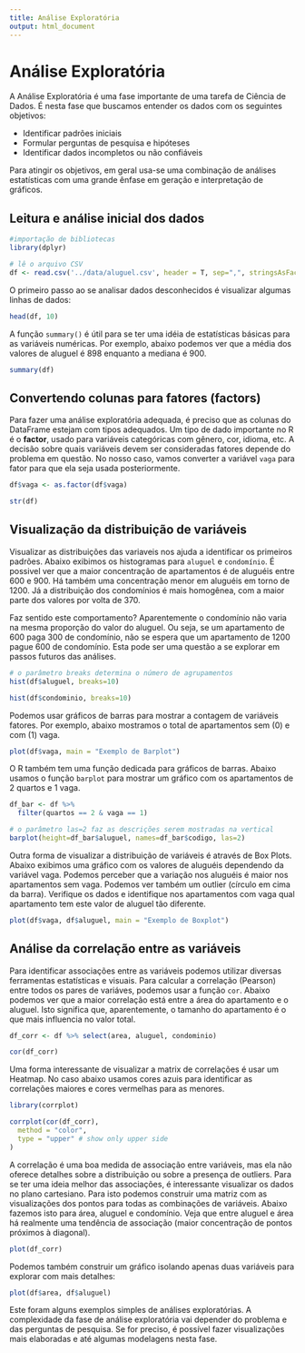 ```yaml
---
title: Análise Exploratória
output: html_document
---
```


# Análise Exploratória

A Análise Exploratória é uma fase importante de uma tarefa de Ciência de Dados. É nesta fase que buscamos entender os dados com os seguintes objetivos:

- Identificar padrões iniciais
- Formular perguntas de pesquisa e hipóteses
- Identificar dados incompletos ou não confiáveis

Para atingir os objetivos, em geral usa-se uma combinação de análises estatísticas com uma grande ênfase em geração e interpretação de gráficos.

## Leitura e análise inicial dos dados

```r
#importação de bibliotecas
library(dplyr)

# lê o arquivo CSV
df <- read.csv('../data/aluguel.csv', header = T, sep=",", stringsAsFactors=FALSE)
```

O primeiro passo ao se analisar dados desconhecidos é visualizar algumas linhas de dados:

```r
head(df, 10)
```

A função `summary()` é útil para se ter uma idéia de estatísticas básicas para as variáveis numéricas. Por exemplo, abaixo podemos ver que a média dos valores de aluguel é 898 enquanto a mediana é 900.

```r
summary(df)
```
## Convertendo colunas para fatores (factors)

Para fazer uma análise exploratória adequada, é preciso que as colunas do DataFrame estejam com tipos adequados. Um tipo de dado importante no R é o **factor**, usado para variáveis categóricas com gênero, cor, idioma, etc. A decisão sobre quais variáveis devem ser consideradas fatores depende do problema em questão. No nosso caso, vamos converter a variável `vaga` para fator para que ela seja usada posteriormente.

```r
df$vaga <- as.factor(df$vaga)

str(df)
```


## Visualização da distribuição de variáveis

Visualizar as distribuições das variaveis nos ajuda a identificar os primeiros padrões. Abaixo exibimos os histogramas para `aluguel` e `condomínio`. É possivel ver que a maior concentração de apartamentos é de aluguéis entre 600 e 900. Há também uma concentração menor em aluguéis em torno de 1200. Já a distribuição dos condomínios é mais homogênea, com a maior parte dos valores por volta de 370.

Faz sentido este comportamento? Aparentemente o condomínio não varia na mesma proporção do valor do aluguel. Ou seja, se um apartamento de 600 paga 300 de condomínio, não se espera que um apartamento de 1200 pague 600 de condomínio. Esta pode ser uma questão a se explorar em passos futuros das análises.

```r
# o parâmetro breaks determina o número de agrupamentos
hist(df$aluguel, breaks=10)
```

```r
hist(df$condominio, breaks=10)
```
Podemos usar gráficos de barras para mostrar a contagem de variáveis fatores. Por exemplo, abaixo mostramos o total de apartamentos sem (0) e com (1) vaga.

```r
plot(df$vaga, main = "Exemplo de Barplot")
```
O R também tem uma função dedicada para gráficos de barras. Abaixo usamos o função `barplot` para mostrar um gráfico com os apartamentos de 2 quartos e 1 vaga.

```r
df_bar <- df %>% 
  filter(quartos == 2 & vaga == 1)

# o parâmetro las=2 faz as descrições serem mostradas na vertical
barplot(height=df_bar$aluguel, names=df_bar$codigo, las=2)
```

Outra forma de visualizar a distribuição de variáveis é através de Box Plots. Abaixo exibimos uma gráfico com os valores de aluguéis dependendo da variável vaga. Podemos perceber que a variação nos aluguéis é maior nos apartamentos sem vaga. Podemos ver também um outlier (círculo em cima da barra). Verifique os dados e identifique nos apartamentos com vaga qual apartamento tem este valor de aluguel tão diferente.

```r
plot(df$vaga, df$aluguel, main = "Exemplo de Boxplot")

```

## Análise da correlação entre as variáveis

Para identificar associações entre as variáveis podemos utilizar diversas ferramentas estatísticas e visuais. Para calcular a correlação (Pearson) entre todos os pares de variáves, podemos usar a função `cor`. Abaixo podemos ver que a maior correlação está entre a área do apartamento e o aluguel. Isto significa que, aparentemente, o tamanho do apartamento é o que mais influencia no valor total.

```r
df_corr <- df %>% select(area, aluguel, condominio)

cor(df_corr)
```

Uma forma interessante de visualizar a matrix de correlações é usar um Heatmap. No caso abaixo usamos cores azuis para identificar as correlações maiores e cores vermelhas para as menores.

```r
library(corrplot)

corrplot(cor(df_corr),
  method = "color",
  type = "upper" # show only upper side
)
```

A correlação é uma boa medida de associação entre variáveis, mas ela não oferece detalhes sobre a distribuição ou sobre a presença de outliers. Para se ter uma ideia melhor das associações, é interessante visualizar os dados no plano cartesiano. Para isto podemos construir uma matriz com as visualizações dos pontos para todas as combinações de variáveis. Abaixo fazemos isto para área, aluguel e condomínio. Veja que entre aluguel e área há realmente uma tendência de associação (maior concentração de pontos próximos à diagonal).

```r
plot(df_corr)
```


Podemos também construir um gráfico isolando apenas duas variáveis para explorar com mais detalhes:
```r
plot(df$area, df$aluguel)
```
Este foram alguns exemplos simples de análises exploratórias. A complexidade da fase de análise exploratória vai depender do problema e das perguntas de pesquisa. Se for preciso, é possível fazer visualizações mais elaboradas e até algumas modelagens nesta fase.


